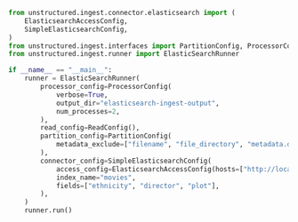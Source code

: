 ```python Python
from unstructured.ingest.connector.elasticsearch import (
    ElasticsearchAccessConfig,
    SimpleElasticsearchConfig,
)
from unstructured.ingest.interfaces import PartitionConfig, ProcessorConfig, ReadConfig
from unstructured.ingest.runner import ElasticSearchRunner

if __name__ == "__main__":
    runner = ElasticSearchRunner(
        processor_config=ProcessorConfig(
            verbose=True,
            output_dir="elasticsearch-ingest-output",
            num_processes=2,
        ),
        read_config=ReadConfig(),
        partition_config=PartitionConfig(
            metadata_exclude=["filename", "file_directory", "metadata.data_source.date_processed"],
        ),
        connector_config=SimpleElasticsearchConfig(
            access_config=ElasticsearchAccessConfig(hosts=["http://localhost:9200"]),
            index_name="movies",
            fields=["ethnicity", "director", "plot"],
        ),
    )
    runner.run()
```
